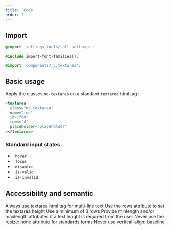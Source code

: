```yaml
---
title: 'Code'
order: 2
---
```


## Import

```css
@import 'settings-tools/_all-settings';

@include import-font-families();

@import 'components/_c.textarea';
```

## Basic usage

Apply the classes `mc-textarea` on a standard `textarea` html tag :

```html
<textarea
  class="mc-textarea"
  name="foo"
  id="foo"
  rows="4"
  placeholder="placeholder"
></textarea>
```

<Preview path="TextArea" />

### Standard input states :

- `:hover`
- `:focus`
- `:disabled`
- `.is-valid`
- `.is-invalid`

## Accessibility and semantic

<HintItem>
  Always use textarea html tag for multi-line text
</HintItem>
<HintItem>
  Use the rows attribute to set the textarea height
</HintItem>
<HintItem>
  Use a minimum of 3 rows
</HintItem>
<HintItem>
  Provide minlength and/or maxlength attributes if a text lenght is required from the user
</HintItem>
<HintItem dont>
  Never use the resize: none attribute for standards forms
</HintItem>
<HintItem dont>
  Never use vertical-align: baseline
</HintItem>

